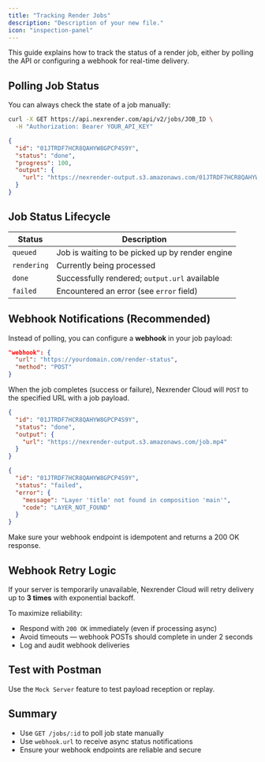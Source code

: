 ```yaml
---
title: "Tracking Render Jobs"
description: "Description of your new file."
icon: "inspection-panel"
---
```


This guide explains how to track the status of a render job, either by polling the API or configuring a webhook for real-time delivery.

## Polling Job Status

You can always check the state of a job manually:

<CodeGroup>

```bash Job Status Request
curl -X GET https://api.nexrender.com/api/v2/jobs/JOB_ID \
  -H "Authorization: Bearer YOUR_API_KEY"
```

```json Example Response
{
  "id": "01JTRDF7HCR8QAHYW8GPCP4S9Y",
  "status": "done",
  "progress": 100,
  "output": {
    "url": "https://nexrender-output.s3.amazonaws.com/01JTRDF7HCR8QAHYW8GPCP4S9Y.mp4"
  }
}
```
</CodeGroup>

## Job Status Lifecycle

| Status      | Description                                     |
| ----------- | ----------------------------------------------- |
| `queued`    | Job is waiting to be picked up by render engine |
| `rendering` | Currently being processed                       |
| `done`      | Successfully rendered; `output.url` available   |
| `failed`    | Encountered an error (see `error` field)        |

## Webhook Notifications (Recommended)

Instead of polling, you can configure a **webhook** in your job payload:

```json
"webhook": {
  "url": "https://yourdomain.com/render-status",
  "method": "POST"
}
```

When the job completes (success or failure), Nexrender Cloud will `POST` to the specified URL with a job payload.

<CodeGroup>

```json Example Webhook Payload (Success)
{
  "id": "01JTRDF7HCR8QAHYW8GPCP4S9Y",
  "status": "done",
  "output": {
    "url": "https://nexrender-output.s3.amazonaws.com/job.mp4"
  }
}
```
```json Example Webhook Payload (Failure)
{
  "id": "01JTRDF7HCR8QAHYW8GPCP4S9Y",
  "status": "failed",
  "error": {
    "message": "Layer 'title' not found in composition 'main'",
    "code": "LAYER_NOT_FOUND"
  }
}
```
</CodeGroup>

<Note>
  Make sure your webhook endpoint is idempotent and returns a 200 OK response.
</Note>

## Webhook Retry Logic

If your server is temporarily unavailable, Nexrender Cloud will retry delivery up to **3 times** with exponential backoff.

To maximize reliability:

- Respond with `200 OK` immediately (even if processing async)
- Avoid timeouts — webhook POSTs should complete in under 2 seconds
- Log and audit webhook deliveries

## Test with Postman

Use the `Mock Server` feature to test payload reception or replay.

## Summary

- Use `GET /jobs/:id` to poll job state manually
- Use `webhook.url` to receive async status notifications
- Ensure your webhook endpoints are reliable and secure
